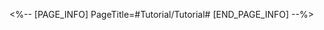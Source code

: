 <%-- [PAGE_INFO]
PageTitle=#Tutorial/Tutorial#
[END_PAGE_INFO] --%>
{{Tutorial
|sort      = 815601
|title     = Tutorial
|subtitle  = 
|type      = 
|about     = 
|image1    = Tutorial Tutorial 1.png{{subst:void|<!--$UPLOAD:<<SpriteOutput/TutorialPic/TutorialPage_815601.png>-<Tutorial Tutorial 1.png>>}}
|text1     = After an ally uses an {{Color|h|nobold=1|Ultimate}} or {{Color|h|nobold=1|launches a follow-up attack}}, they gain corresponding {{Color|h|nobold=1|Starlight}} stacks based on the number of targets hit, increasing {{Color|h|nobold=1|the team's DMG boosting}} effect.
|image2    = Tutorial Tutorial 2.png{{subst:void|<!--$UPLOAD:<<SpriteOutput/TutorialPic/TutorialPage_815602.png>-<Tutorial Tutorial 2.png>>}}
|text2     = For every 10 {{Color|h|nobold=1|Starlight}} stacks gained, additionally deals {{Color|h|nobold=1|a fixed amount of DMG}} to enemies. This DMG increases with more {{Color|h|nobold=1|Starlight}} stacks.
}}
